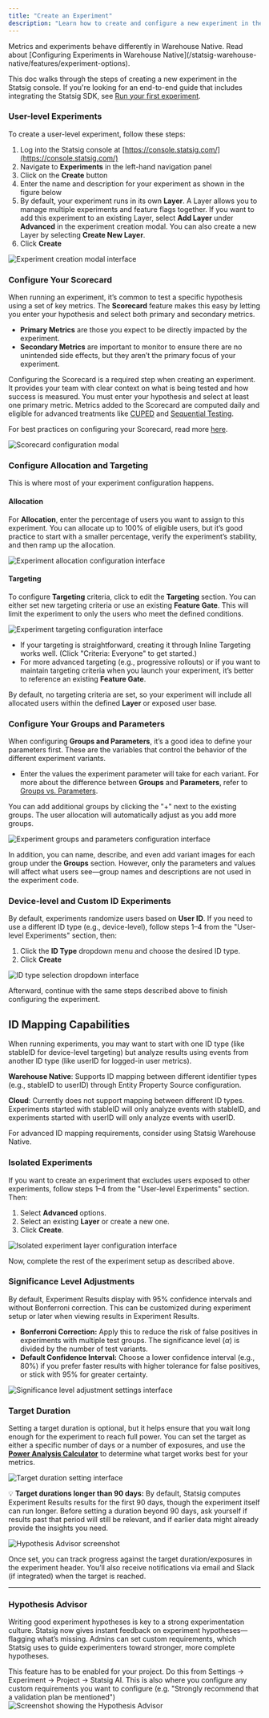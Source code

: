 ```yaml
---
title: "Create an Experiment"
description: "Learn how to create and configure a new experiment in the Statsig console, including scorecard setup and allocation targeting."
---
```


<Tip title="Warehouse Native users">
Metrics and experiments behave differently in Warehouse Native. Read about [Configuring Experiments in Warehouse Native](/statsig-warehouse-native/features/experiment-options).
</Tip>

This doc walks through the steps of creating a new experiment in the Statsig console. If you're looking for an end-to-end guide that includes integrating the Statsig SDK, see [Run your first experiment](/guides/abn-tests).

### User-level Experiments

To create a user-level experiment, follow these steps:

1. Log into the Statsig console at [https://console.statsig.com/](https://console.statsig.com/)
2. Navigate to **Experiments** in the left-hand navigation panel
3. Click on the **Create** button
4. Enter the name and description for your experiment as shown in the figure below
5. By default, your experiment runs in its own **Layer**. A Layer allows you to manage multiple experiments and feature flags together. If you want to add this experiment to an existing Layer, select **Add Layer** under **Advanced** in the experiment creation modal. You can also create a new Layer by selecting **Create New Layer**.
6. Click **Create**

<Frame>
  <img src="/images/experiments/create-modal.png" alt="Experiment creation modal interface" />
</Frame>

### Configure Your Scorecard

When running an experiment, it’s common to test a specific hypothesis using a set of key metrics. The **Scorecard** feature makes this easy by letting you enter your hypothesis and select both primary and secondary metrics.

- **Primary Metrics** are those you expect to be directly impacted by the experiment.
- **Secondary Metrics** are important to monitor to ensure there are no unintended side effects, but they aren’t the primary focus of your experiment.

Configuring the Scorecard is a required step when creating an experiment. It provides your team with clear context on what is being tested and how success is measured. You must enter your hypothesis and select at least one primary metric. Metrics added to the Scorecard are computed daily and eligible for advanced treatments like [CUPED](/experiments/statistical-methods/methodologies/cuped) and [Sequential Testing](/experiments/advanced-setup/sequential-testing).

For best practices on configuring your Scorecard, read more [here](/experiments/interpreting-results/read-pulse).

<Frame>
  <img src="/images/experiments/scorecard.png" alt="Scorecard configuration modal" />
</Frame>

### Configure Allocation and Targeting

This is where most of your experiment configuration happens.

#### Allocation

For **Allocation**, enter the percentage of users you want to assign to this experiment. You can allocate up to 100% of eligible users, but it’s good practice to start with a smaller percentage, verify the experiment’s stability, and then ramp up the allocation.

<Frame>
  <img src="/images/experiments/allocation.png" alt="Experiment allocation configuration interface" />
</Frame>

#### Targeting

To configure **Targeting** criteria, click to edit the **Targeting** section. You can either set new targeting criteria or use an existing **Feature Gate**. This will limit the experiment to only the users who meet the defined conditions.

<Frame>
  <img src="/images/experiments/targeting.png" alt="Experiment targeting configuration interface" />
</Frame>

- If your targeting is straightforward, creating it through Inline Targeting works well. (Click "Criteria: Everyone" to get started.)
- For more advanced targeting (e.g., progressive rollouts) or if you want to maintain targeting criteria when you launch your experiment, it’s better to reference an existing **Feature Gate**.

By default, no targeting criteria are set, so your experiment will include all allocated users within the defined **Layer** or exposed user base.

### Configure Your Groups and Parameters

When configuring **Groups and Parameters**, it’s a good idea to define your parameters first. These are the variables that control the behavior of the different experiment variants.

- Enter the values the experiment parameter will take for each variant. For more about the difference between **Groups** and **Parameters**, refer to [Groups vs. Parameters](/experiments/implementation/getting-group).

You can add additional groups by clicking the "+" next to the existing groups. The user allocation will automatically adjust as you add more groups.

<Frame>
  <img src="/images/experiments/groups.png" alt="Experiment groups and parameters configuration interface" />
</Frame>

In addition, you can name, describe, and even add variant images for each group under the **Groups** section. However, only the parameters and values will affect what users see—group names and descriptions are not used in the experiment code.

### Device-level and Custom ID Experiments

By default, experiments randomize users based on **User ID**. If you need to use a different ID type (e.g., device-level), follow steps 1–4 from the "User-level Experiments" section, then:

1. Click the **ID Type** dropdown menu and choose the desired ID type.
2. Click **Create**

<Frame>
  <img src="/images/experiments/id-type.png" alt="ID type selection dropdown interface" />
</Frame>

Afterward, continue with the same steps described above to finish configuring the experiment.

## ID Mapping Capabilities

When running experiments, you may want to start with one ID type (like stableID for device-level targeting) but analyze results using events from another ID type (like userID for logged-in user metrics).

**Warehouse Native**: Supports ID mapping between different identifier types (e.g., stableID to userID) through Entity Property Source configuration.

**Cloud**: Currently does not support mapping between different ID types. Experiments started with stableID will only analyze events with stableID, and experiments started with userID will only analyze events with userID.

For advanced ID mapping requirements, consider using Statsig Warehouse Native.

### Isolated Experiments

If you want to create an experiment that excludes users exposed to other experiments, follow steps 1–4 from the "User-level Experiments" section. Then:

1. Select **Advanced** options.
2. Select an existing **Layer** or create a new one.
3. Click **Create**.

<Frame>
  <img src="/images/experiments/isolated-layer.png" alt="Isolated experiment layer configuration interface" />
</Frame>

Now, complete the rest of the experiment setup as described above.

### Significance Level Adjustments

By default, Experiment Results display with 95% confidence intervals and without Bonferroni correction. This can be customized during experiment setup or later when viewing results in Experiment Results.

- **Bonferroni Correction:** Apply this to reduce the risk of false positives in experiments with multiple test groups. The significance level (_α_) is divided by the number of test variants.
- **Default Confidence Interval:** Choose a lower confidence interval (e.g., 80%) if you prefer faster results with higher tolerance for false positives, or stick with 95% for greater certainty.

<Frame>
  <img src="/images/experiments/significance-settings.png" alt="Significance level adjustment settings interface" />
</Frame>

### Target Duration

Setting a target duration is optional, but it helps ensure that you wait long enough for the experiment to reach full power. You can set the target as either a specific number of days or a number of exposures, and use the [**Power Analysis Calculator**](/experiments-plus/power-analysis) to determine what target works best for your metrics.

<Frame>
  <img src="/images/target_duration_setting.png" alt="Target duration setting interface" />
</Frame>

💡 **Target durations longer than 90 days:** By default, Statsig computes Experiment Results results for the first 90 days, though the experiment itself can run longer. Before setting a duration beyond 90 days, ask yourself if results past that period will still be relevant, and if earlier data might already provide the insights you need.

<Frame>
  <img src="/images/experiments/hypothesis-advisor.png" alt="Hypothesis Advisor screenshot" />
</Frame>

Once set, you can track progress against the target duration/exposures in the experiment header. You’ll also receive notifications via email and Slack (if integrated) when the target is reached.

---

### Hypothesis Advisor

Writing good experiment hypotheses is key to a strong experimentation culture. Statsig now gives instant feedback on experiment hypotheses—flagging what’s missing. Admins can set custom requirements, which Statsig uses to guide experimenters toward stronger, more complete hypotheses.

This feature has to be enabled for your project. Do this from Settings -> Experiment -> Project -> Statsig AI. This is also where you configure any custom requirements you want to configure (e.g.
"Strongly recommend that a validation plan be mentioned")
<img alt="Screenshot showing the Hypothesis Advisor" src="https://github.com/user-attachments/assets/ef70cbf1-db6b-4c15-81fd-ebabbda12e83" />
